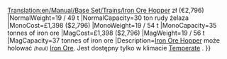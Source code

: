 [[Translation:en/Manual/Base Set/Trains/Iron Ore Hopper]]
{{pl/Manual/Base Set/Trains/Wagony|Picture=[[File:en/Manual/Base Set/Trains/Ironorehopper.png]]
|Name=Wagon na rudę żelaza
|NormalCost={{#expr:1398*6}} zł (€2,796)
|NormalWeight=19 / 49 t
|NormalCapacity=30 ton rudy żelaza
|MonoCost=£1,398 ($2,796)
|MonoWeight=19 / 54 t
|MonoCapacity=35 tonnes of iron ore
|MagCost=£1,398 ($2,796)
|MagWeight=19 / 56 t
|MagCapacity=37 tonnes of iron ore
|Description=[[pl/Manual/Base Set/Trains/Wagon na rudę żelaza|Iron Ore Hopper]] może holować <small>''(haul)''</small>  [[pl/Manual/Base Set/Cargos/Ruda żelaza|Iron Ore]]. Jest dostępny tylko w klimacie [[pl/Manual/Klimat#umiarkowany | Temperate]] .
}}